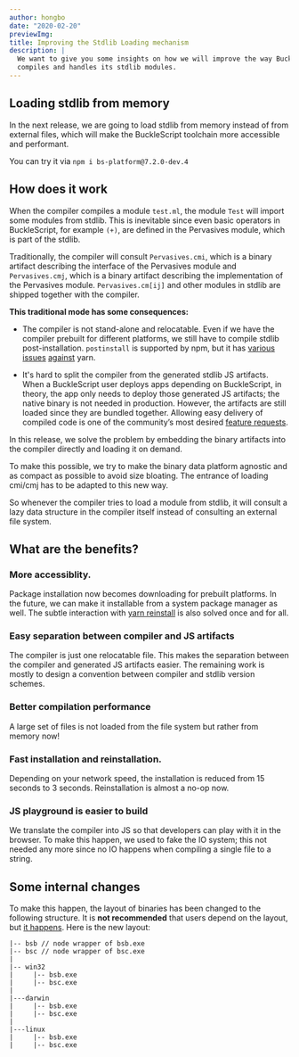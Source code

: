 ```yaml
---
author: hongbo
date: "2020-02-20"
previewImg:
title: Improving the Stdlib Loading mechanism
description: |
  We want to give you some insights on how we will improve the way BuckleScript
  compiles and handles its stdlib modules.
---
```


## Loading stdlib from memory

<!-- Do you mean "external files" instead of "external file system"? In Linux world, a file system is means something like EXT4 or btrfs -->

In the next release, we are going to load stdlib from memory instead of from
external files, which will make the BuckleScript toolchain more accessible and
performant.

You can try it via `npm i bs-platform@7.2.0-dev.4`

## How does it work

When the compiler compiles a module `test.ml`, the module `Test` will import
some modules from stdlib. This is inevitable since even basic operators in
BuckleScript, for example `(+)`, are defined in the Pervasives module, which is
part of the stdlib.

Traditionally, the compiler will consult `Pervasives.cmi`, which is a binary
artifact describing the interface of the Pervasives module and
`Pervasives.cmj`, which is a binary artifact describing the implementation of
the Pervasives module. `Pervasives.cm[ij]` and other modules in stdlib are
shipped together with the compiler.


**This traditional mode has some consequences:**

- The compiler is not stand-alone and relocatable. Even if we have the compiler
prebuilt for different platforms, we still have to compile stdlib
post-installation. `postinstall` is supported by npm, but it has
[various](https://github.com/BuckleScript/bucklescript/issues/3213)
[issues](https://github.com/BuckleScript/bucklescript/issues/2799)
[against](https://github.com/BuckleScript/bucklescript/issues/3254) yarn.

- It's hard to split the compiler from the generated stdlib JS artifacts. When
a BuckleScript user deploys apps depending on BuckleScript, in theory, the app
only needs to deploy those generated JS artifacts; the native binary is not
needed in production. However, the artifacts are still loaded since they are
bundled together. Allowing easy delivery of compiled code is one of the
community’s most desired [feature
requests](https://github.com/BuckleScript/bucklescript/issues/2772).


In this release, we solve the problem by embedding the binary artifacts into
the compiler directly and loading it on demand.

To make this possible, we try to make the binary data platform agnostic and as
compact as possible to avoid size bloating. The entrance of loading cmi/cmj has
to be adapted to this new way.

So whenever the compiler tries to load a module from stdlib, it will consult a
lazy data structure in the compiler itself instead of consulting an external
file system.

## What are the benefits?

<!-- In the phrase "we can make it installable", what does "it" refer to? -->

### More accessiblity.

Package installation now becomes downloading for prebuilt platforms. In the
future, we can make it installable from a system package manager as well. The
subtle interaction with [yarn
reinstall](https://github.com/BuckleScript/bucklescript/issues/2799) is also
solved once and for all.

<!-- instead of "between compiler and stdlib version schemes", perhaps say "for aligning compiler and stdlib version schemes" -->

### Easy separation between compiler and JS artifacts

The compiler is just one relocatable file. This makes the separation between
the compiler and generated JS artifacts easier. The remaining work is mostly to
design a convention between compiler and stdlib version schemes.

### Better compilation performance

A large set of files is not loaded from the file system but rather from memory
now!

### Fast installation and reinstallation.

Depending on your network speed, the installation is reduced from 15
seconds to 3 seconds. Reinstallation is almost a no-op now.

<!-- TODO: collect data points later -->

<!-- I'm not sure what you mean by "compiling a single file to a string" -->

### JS playground is easier to build

We translate the compiler into JS so that
developers can play with it in the browser.  To make this happen, we used to
fake the IO system; this not needed any more since no IO happens when compiling
a single file to a string.

## Some internal changes

To make this happen, the layout of binaries has been changed to the following
structure. It is **not recommended** that users depend on the layout, but [it
happens](https://github.com/BuckleScript/bucklescript/pull/4170#issuecomment-586959464).
Here is the new layout:

```
|-- bsb // node wrapper of bsb.exe
|-- bsc // node wrapper of bsc.exe
|
|-- win32
|     |-- bsb.exe
|     |-- bsc.exe
|
|---darwin
|     |-- bsb.exe
|     |-- bsc.exe
|
|---linux
|     |-- bsb.exe
|     |-- bsc.exe

```


